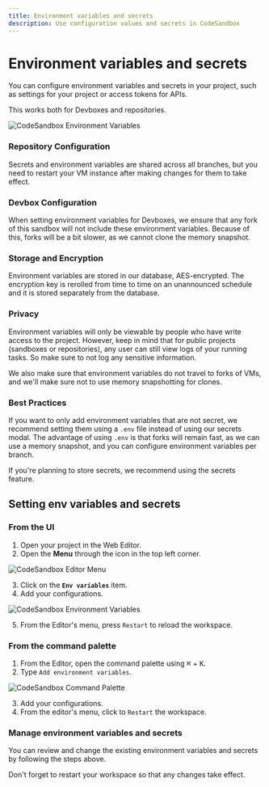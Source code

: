 ```yaml
---
title: Environment variables and secrets
description: Use configuration values and secrets in CodeSandbox
---
```



# Environment variables and secrets

You can configure environment variables and secrets in your project, such as settings for your project or access tokens for APIs.

This works both for Devboxes and repositories.

![CodeSandbox Environment Variables](../images/env-var-modal.jpg)

### Repository Configuration

Secrets and environment variables are shared across all branches, but you need to restart your VM instance after making changes for them to take effect.

### Devbox Configuration

When setting environment variables for Devboxes, we ensure that any fork of this sandbox will not include these environment variables. Because of this, forks will be a bit slower, as we cannot clone the memory snapshot.

### Storage and Encryption

Environment variables are stored in our database, AES-encrypted. The encryption key is rerolled from time to time on an unannounced schedule and it is stored separately from the database.

### Privacy

Environment variables will only be viewable by people who have write access to the project. However, keep in mind that for public projects (sandboxes or repositories), any user can still view logs of your running tasks. So make sure to not log any sensitive information.

We also make sure that environment variables do not travel to forks of VMs, and we'll make sure not to use memory snapshotting for clones.

### Best Practices

If you want to only add environment variables that are not secret, we recommend setting them using a `.env` file instead of using our secrets modal. The advantage of using `.env` is that forks will remain fast, as we can use a memory snapshot, and you can configure environment variables per branch.

If you're planning to store secrets, we recommend using the secrets feature.

## Setting env variables and secrets
### From the UI

1. Open your project in the Web Editor.
2. Open the **Menu** through the icon in the top left corner.

![CodeSandbox Editor Menu](../images/env-var-menu.jpg)

3. Click on the **`Env variables`** item.
4. Add your configurations.

![CodeSandbox Environment Variables](../images/env-var-modal.jpg)

5. From the Editor's menu, press `Restart` to reload the workspace.


### From the command palette

1. From the Editor, open the command palette using <kbd>⌘</kbd> + <kbd>K</kbd>. 
2. Type `Add environment variables`.

![CodeSandbox Command Palette](../images/env-var-pallette.jpg)

3. Add your configurations.
4. From the editor's menu, click to `Restart` the workspace.

### Manage environment variables and secrets

You can review and change the existing environment variables and secrets by following the steps above.

Don't forget to restart your workspace so that any changes take effect.